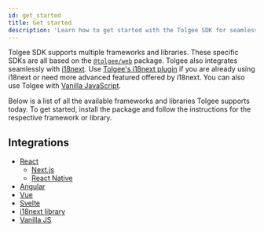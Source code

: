 ```yaml
---
id: get_started
title: Get started
description: 'Learn how to get started with the Tolgee SDK for seamless localization. Use framework-specific SDKs or the vanilla JavaScript SDK to easily integrate localization into your application.'
---
```


Tolgee SDK supports multiple frameworks and libraries. These specific SDKs are all based on the [`@tolgee/web`](./api/web_package/about) package. Tolgee also integrates seamlessly with [i18next](https://www.i18next.com/). Use [Tolgee's i18next plugin](./integrations/i18next/installation) if you are already using i18next or need more advanced featured offered by i18next. You can also use Tolgee with [Vanilla JavaScript](./integrations/vanilla/installation).

Below is a list of all the available frameworks and libraries Tolgee supports today. To get started, install the package and follow the instructions for the respective framework or library.

## Integrations

- [React](./integrations/react/introduction)
  - [Next.js](./integrations/react/next/introduction)
  - [React Native](./integrations/react/react_native)
- [Angular](./integrations/angular/installation)
- [Vue](./integrations/vue/installation)
- [Svelte](./integrations/svelte/installation)
- [i18next library](./integrations/i18next/installation)
- [Vanilla JS](./integrations/vanilla/installation)

